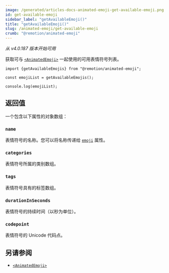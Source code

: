 ```yaml
---
image: /generated/articles-docs-animated-emoji-get-available-emoji.png
id: get-available-emoji
sidebar_label: "getAvailableEmoji()"
title: "getAvailableEmoji()"
slug: /animated-emoji/get-available-emoji
crumb: "@remotion/animated-emoji"
---
```


_从 v4.0.187 版本开始可用_

获取可与 [`<AnimatedEmoji>`](/docs/animated-emoji/animated-emoji) 一起使用的可用表情符号列表。

```tsx twoslash title="get-emoji.ts"
import {getAvailableEmojis} from "@remotion/animated-emoji";

const emojiList = getAvailableEmojis();

console.log(emojiList);
```

## 返回值

一个包含以下属性的对象数组：

### `name`

表情符号的名称。您可以将名称传递给 [`emoji`](/docs/animated-emoji/animated-emoji#emoji) 属性。

### `categories`

表情符号所属的类别数组。

### `tags`

表情符号具有的标签数组。

### `durationInSeconds`

表情符号的持续时间（以秒为单位）。

### `codepoint`

表情符号的 Unicode 代码点。

## 另请参阅

- [`<AnimatedEmoji>`](/docs/animated-emoji/animated-emoji)


